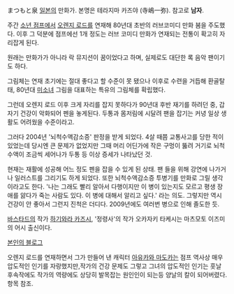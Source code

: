 まつもと泉
[[일본]]의 만화가. 본명은 테라지마 카즈야 (寺嶋一弥). 참고로 '''남자'''.

주간 [[소년 점프]]에서 [[오렌지 로드]]를 연재해 80년대 초반의 러브코미디 만화 붐을 주도했다. 이후 그 덕분에 점프에선 1개 정도는 러브 코미디 만화가 연재되는 전통이 확고히 자리잡게 된다.

원래는 만화가가 아니라 락 뮤지션이 꿈이었다고 하며, 실제로도 대단한 록 음악 팬이기도 하다.

그림체는 연재 초기에는 절대 좋다고 할 수준이 못 됐으나 이후로 수련을 거듭해 환골탈태, 80년대 [[미소녀]] 그림을 대표하는 특유의 그림체를 확립했다.

그런데 오렌지 로드 이후 크게 자리를 잡지 못하다가 90년대 후반 재기를 하려던 중, 갑자기 건강이 악화되어 펜을 놓게된다. 두통과 몸저림에 시달려 팬을 잡기는 커녕 일상 생활도 어려웠을 수준이라고.

그러다 2004년 '뇌척수액감소증' 판정을 받게 되었다. 4살 때쯤 교통사고를 당한 적이 있었는데 당시엔 큰 문제가 없었지만 그때 머리 어딘가에 작은 구멍이 뚫려 거기로 뇌척수액이 조금씩 세어나가 두통 등 이상 증세가 나타났던 것.

현재는 재활에 성공해 어느 정도 펜을 잡을 수 있게 된 상태. 팬 들을 위해 강연에 나가거나 일러스트를 그리기도 하게 되었다. 또한 뇌척수액감소증 투병기를 만화로 그릴 생각이라고도 한다. '나는 그래도 빨리 알아서 다행이지만 이 병이 있는지도 모르고 평생 장애를 앓다가 죽는 사람도 있다. 이 병에 대해서 알리고 싶다.' 라는 의도. 그렇지만 역시 건강이 안 좋아서 그런지 진척은 더디다. 2009년에도 여러번 병으로 인해 졸도한 듯.

[[바스타드]]의 작가 [[하기와라 카즈시]], '정령사'의 작가 오카자키 타케시는 마츠모토 이즈미의 어시 출신이다.

[http://www.comic-on.co.jp/hidiary/hidiary.cgi 본인의 블로그]

오렌지 로드를 연재하면서 그가 만들어 낸 캐릭터 [[아유카와 마도카]]는 점프 역사상 매우 압도적인 인기를 자랑했지만,작가의 건강 문제도 그렇고 그녀의 압도적인 인기는 훗날 후속작에도 작가의 역량에도 상당히 발목잡는 원인인이 되는등 양날의 칼이 되어버렸다.항목 참조.
